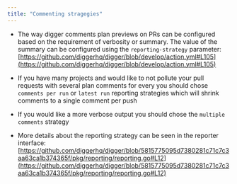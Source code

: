 ```yaml
---
title: "Commenting stragegies"
---
```


* The way digger comments plan previews on PRs can be configured based on the requirement of verbosity or summary. The value of the summary can be configured using the `reporting-strategy` parameter: [https://github.com/diggerhq/digger/blob/develop/action.yml#L105](https://github.com/diggerhq/digger/blob/develop/action.yml#L105)

* If you have many projects and would like to not pollute your pull requests with several plan comments for every you should chose `comments per run` or `latest run` reporting strategies which will shrink comments to a single comment per push

* If you would like a more verbose output you should chose the `multiple comments` strategy

* More details about the reporting strategy can be seen in the reporter interface: [https://github.com/diggerhq/digger/blob/5815775095d7380281c71c7c3aa63ca1b374365f/pkg/reporting/reporting.go#L12](https://github.com/diggerhq/digger/blob/5815775095d7380281c71c7c3aa63ca1b374365f/pkg/reporting/reporting.go#L12)